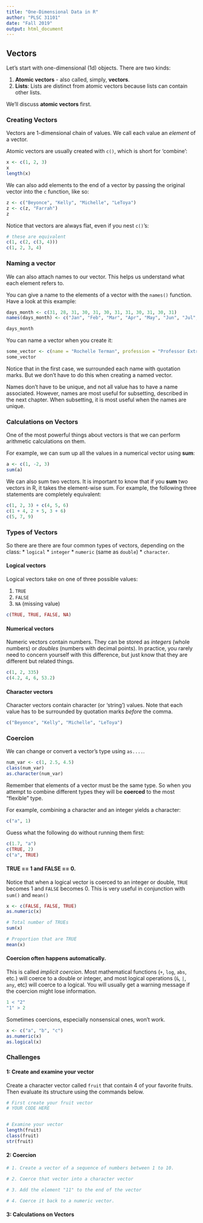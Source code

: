 ```yaml
---
title: "One-Dimensional Data in R"
author: "PLSC 31101"
date: "Fall 2019"
output: html_document
---
```


## Vectors 

Let's start with one-dimensional (1d) objects. There are two kinds:

1. **Atomic vectors** - also called, simply, **vectors**. 
2. **Lists**: Lists are distinct from atomic vectors because lists can contain other lists.

We'll discuss **atomic vectors** first. 

### Creating Vectors

Vectors are 1-dimensional chain of values. We call each value an _element_ of a vector. 

Atomic vectors are usually created with `c()`, which is short for 'combine':

```r
x <- c(1, 2, 3)
x
length(x)
```

We can also add elements to the end of a vector by passing the original vector into the `c` function, like so:

```r
z <- c("Beyonce", "Kelly", "Michelle", "LeToya")
z <- c(z, "Farrah")
z
```

Notice that vectors are always flat, even if you nest `c()`'s:

```r
# these are equivalent
c(1, c(2, c(3, 4)))
c(1, 2, 3, 4)
```

### Naming a vector

We can also attach names to our vector. This helps us understand what each element refers to.

You can give a name to the elements of a vector with the `names()` function. Have a look at this example:

```r
days_month <- c(31, 28, 31, 30, 31, 30, 31, 31, 30, 31, 30, 31)
names(days_month) <- c("Jan", "Feb", "Mar", "Apr", "May", "Jun", "Jul", "Aug", "Sep", "Oct", "Nov", "Dec")

days_month
```

You can name a vector when you create it:

```r
some_vector <- c(name = "Rochelle Terman", profession = "Professor Extraordinaire")
some_vector
```

Notice that in the first case, we surrounded each name with quotation marks. But we don't have to do this when creating a named vector. 

Names don't have to be unique, and not all value has to have a name associated. However, names are most useful for subsetting, described in the next chapter. When subsetting, it is most useful when the names are unique. 

### Calculations on Vectors

One of the most powerful things about vectors is that we can perform arithmetic calculations on them.

For example, we can sum up all the values in a numerical vector using __sum__:

```r
a <- c(1, -2, 3)
sum(a)
```

We can also sum two vectors. It is important to know that if you __sum__ two vectors in R, it takes the element-wise sum. For example, the following three statements are completely equivalent:

```r
c(1, 2, 3) + c(4, 5, 6)
c(1 + 4, 2 + 5, 3 + 6)
c(5, 7, 9)
```

### Types of Vectors

So there are there are four common types of vectors, depending on the class: 
* `logical` 
* `integer` 
* `numeric` (same as `double`)
* `character`.

#### Logical vectors {-}

Logical vectors take on one of three possible values:

1. `TRUE`
2. `FALSE`
3. `NA` (missing value)

```r
c(TRUE, TRUE, FALSE, NA)
```

#### Numerical vectors {-}

Numeric vectors contain numbers. They can be stored as *integers* (whole numbers) or *doubles* (numbers with decimal points). In practice, you rarely need to concern yourself with this difference, but just know that they are different but related things.

```r
c(1, 2, 335)
c(4.2, 4, 6, 53.2)
```

#### Character vectors {-}

Character vectors contain character (or 'string') values. Note that each value has to be surrounded by quotation marks *before* the comma.

```r
c("Beyonce", "Kelly", "Michelle", "LeToya")
```

### Coercion

We can change or convert a vector's type using `as....`.

```r
num_var <- c(1, 2.5, 4.5)
class(num_var)
as.character(num_var)
```

Remember that elements of a vector must be the same type. So when you attempt to combine different types they will be __coerced__ to the most "flexible" type. 

For example, combining a character and an integer yields a character:

```r
c("a", 1)
```

Guess what the following do without running them first:

```r
c(1.7, "a") 
c(TRUE, 2) 
c("a", TRUE) 
```

#### TRUE == 1 and FALSE == 0. {-}

Notice that when a logical vector is coerced to an integer or double, `TRUE` becomes 1 and `FALSE` becomes 0. This is very useful in conjunction with `sum()` and `mean()`

```r
x <- c(FALSE, FALSE, TRUE)
as.numeric(x)

# Total number of TRUEs
sum(x)

# Proportion that are TRUE
mean(x)
```

#### Coercion often happens automatically. {-}

This is called _implicit coercion_. Most mathematical functions (`+`, `log`, `abs`, etc.) will coerce to a double or integer, and most logical operations (`&`, `|`, `any`, etc) will coerce to a logical. You will usually get a warning message if the coercion might lose information. 

```r
1 < "2"
"1" > 2
```

Sometimes coercions, especially nonsensical ones, won’t work.

```r
x <- c("a", "b", "c")
as.numeric(x)
as.logical(x)
```

### Challenges

#### 1: Create and examine your vector

Create a character vector called `fruit` that contain 4 of your favorite fruits. Then evaluate its structure using the commands below.

```r

# First create your fruit vector 
# YOUR CODE HERE


# Examine your vector
length(fruit)
class(fruit)
str(fruit)
```

#### 2: Coercion

```r

# 1. Create a vector of a sequence of numbers between 1 to 10.

# 2. Coerce that vector into a character vector

# 3. Add the element "11" to the end of the vector

# 4. Coerce it back to a numeric vector.
```

#### 3: Calculations on Vectors
